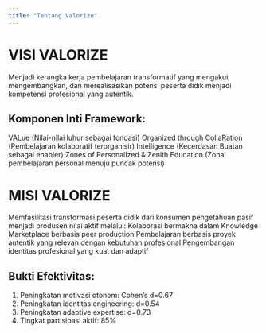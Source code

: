 ```yaml
---
title: "Tentang Valorize"
---
```


# VISI VALORIZE 
Menjadi kerangka kerja pembelajaran transformatif yang mengakui, mengembangkan, dan merealisasikan potensi peserta didik menjadi kompetensi profesional yang autentik.

## Komponen Inti Framework: 
VALue (Nilai-nilai luhur sebagai fondasi) Organized through CollaRation (Pembelajaran kolaboratif terorganisir) Intelligence (Kecerdasan Buatan sebagai enabler) Zones of PersonalIzed & Zenith Education (Zona pembelajaran personal menuju puncak potensi)

# MISI VALORIZE 
Memfasilitasi transformasi peserta didik dari konsumen pengetahuan pasif menjadi produsen nilai aktif melalui: Kolaborasi bermakna dalam Knowledge Marketplace berbasis peer production Pembelajaran berbasis proyek autentik yang relevan dengan kebutuhan profesional Pengembangan identitas profesional yang kuat dan adaptif 

## Bukti Efektivitas: 
1. Peningkatan motivasi otonom: Cohen's d=0.67 
2. Peningkatan identitas engineering: d=0.54 
3. Peningkatan adaptive expertise: d=0.73 
4. Tingkat partisipasi aktif: 85%